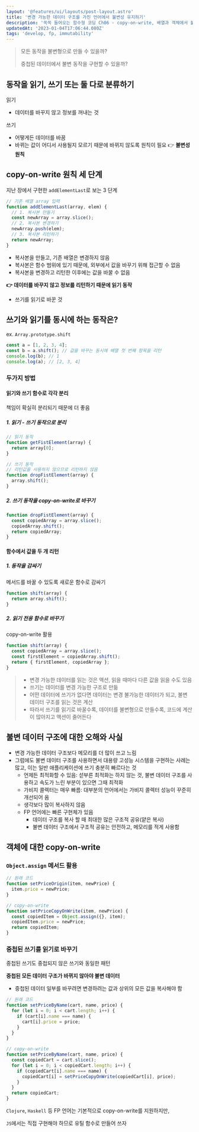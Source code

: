```yaml
---
layout: '@features/ui/layouts/post-layout.astro'
title: '변경 가능한 데이터 구조를 가진 언어에서 불변성 유지하기'
description: '쏙쏙 들어오는 함수형 코딩 Ch06 - copy-on-write, 배열과 객체에서 불변 데이터 다루기'
updatedAt: '2023-01-04T17:06:44.080Z'
tags: 'develop, fp, immutability'
---
```



> 모든 동작을 불변형으로 만들 수 있을까?
>
> 중첩된 데이터에서 불변 동작을 구현할 수 있을까?

## 동작을 읽기, 쓰기 또는 둘 다로 분류하기

읽기

- 데이터를 바꾸지 않고 정보를 꺼내는 것

쓰기

- 어떻게든 데이터를 바꿈
- 바뀌는 값이 어디서 사용될지 모르기 때문에 바뀌지 않도록 원칙이 필요 👉 **불변성 원칙**

## copy-on-write 원칙 세 단계

지난 장에서 구현한 `addElementLast`로 보는 3 단계

```javascript
// 기존 배열 array 입력
function addElementLast(array, elem) {
  // 1. 복사본 만들기
  const newArray = array.slice();
  // 2. 복사본 변경하기
  newArray.push(elem);
  // 3. 복사본 리턴하기
  return newArray;
}
```

- 복사본을 만들고, 기존 배열은 변경하지 않음
- 복사본은 함수 범위에 있기 때문에, 외부에서 값을 바꾸기 위해 접근할 수 없음
- 복사본을 변경하고 리턴한 이후에는 값을 바꿀 수 없음

**👉 데이터를 바꾸지 않고 정보를 리턴하기 때문에 읽기 동작**

- 쓰기를 읽기로 바꾼 것

## 쓰기와 읽기를 동시에 하는 동작은?

ex. `Array.prototype.shift`

```javascript
const a = [1, 2, 3, 4];
const b = a.shift(); // 값을 바꾸는 동시에 배열 첫 번째 항목을 리턴
console.log(b); // 1
console.log(a); // [2, 3, 4]
```

### 두가지 방법

#### 읽기와 쓰기 함수로 각각 분리

책임이 확실히 분리되기 때문에 더 좋음

##### 1. 읽기 - 쓰기 동작으로 분리

```javascript
// 읽기 동작
function getFistElement(array) {
  return array[0];
}

// 쓰기 동작
// 리턴값을 사용하지 않으므로 리턴하지 않음
function dropFistElement(array) {
  array.shift();
}
```

##### 2. 쓰기 동작을 copy-on-write로 바꾸기

```javascript
function dropFistElement(array) {
  const copiedArray = array.slice();
  copiedArray.shift();
  return copiedArray;
}
```

#### 함수에서 값을 두 개 리턴

##### 1. 동작을 감싸기

메서드를 바꿀 수 있도록 새로운 함수로 감싸기

```javascript
function shift(array) {
  return array.shift();
}
```

##### 2. 읽기 전용 함수로 바꾸기

copy-on-write 활용

```javascript
function shift(array) {
  const copiedArray = array.slice();
  const firstElement = copiedArray.shift();
  return { firstElement, copiedArray };
}
```

> - 변경 가능한 데이터를 읽는 것은 액션, 읽을 때마다 다른 값을 읽을 수도 있음
> - 쓰기는 데이터를 변경 가능한 구조로 만듦
> - 어떤 데이터에 쓰기가 없다면 데이터는 변경 불가능한 데이터가 되고, 불변 데이터 구조를 읽는 것은 계산
> - 따라서 쓰기를 읽기로 바꿀수록, 데이터를 불변형으로 만들수록, 코드에 계산이 많아지고 액션이 줄어든다

## 불변 데이터 구조에 대한 오해와 사실

- 변경 가능한 데이터 구조보다 메모리를 더 많이 쓰고 느림
- 그럼에도 불변 데이터 구조를 사용하면서 대용량 고성능 시스템을 구현하는 사례는 많고, 이는 일반 애플리케이션에 쓰기 충분히 빠르다는 것
  - 언제든 최적화할 수 있음: 섣부른 최적화는 하지 않는 것, 불변 데이터 구조를 사용하고 속도가 느린 부분이 있으면 그때 최적화
  - 가비지 콜렉터는 매우 빠름: 대부분의 언어에서는 가비지 콜렉터 성능이 꾸준히 개선되어 옴
  - 생각보다 많이 복사하지 않음
  - FP 언어에는 빠른 구현체가 있음
    - 데이터 구조를 복사 할 때 최대한 많은 구조적 공유(얕은 복사)
    - 불변 데이터 구조에서 구조적 공유는 안전하고, 메모리를 적게 사용함

## 객체에 대한 copy-on-write

### `Object.assign` 메서드 활용

```javascript
// 원래 코드
function setPriceOrigin(item, newPrice) {
  item.price = newPrice;
}

// copy-on-write
function setPriceCopyOnWrite(item, newPrice) {
  const copiedItem = Object.assign({}, item);
  copiedItem.price = newPrice;
  return copiedItem;
}
```

### 중첩된 쓰기를 읽기로 바꾸기

중첩된 쓰기도 중첩되지 않은 쓰기와 동일한 패턴

**중첩된 모든 데이터 구조가 바뀌지 않아야 불변 데이터**

- 중첩된 데이터 일부를 바꾸려면 변경하려는 값과 상위의 모든 값을 복사해야 함

```javascript
// 원래 코드
function setPriceByName(cart, name, price) {
  for (let i = 0; i < cart.length; i++) {
    if (cart[i].name === name) {
      cart[i].price = price;
    }
  }
}

// copy-on-write
function setPriceByName(cart, name, price) {
  const copiedCart = cart.slice();
  for (let i = 0; i < copiedCart.length; i++) {
    if (copiedCart[i].name === name) {
      copiedCart[i] = setPriceCopyOnWrite(copiedCart[i], price);
    }
  }
  return copiedCart;
}
```

`Clojure`, `Haskell` 등 FP 언어는 기본적으로 copy-on-write를 지원하지만,

`JS`에서는 직접 구현해야 하므로 유틸 함수로 만들어 쓰자
